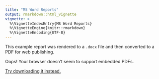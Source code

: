 ```yaml
---
title: "MS Word Reports"
output: rmarkdown::html_vignette
vignette: >
  %\VignetteIndexEntry{MS Word Reports}
  %\VignetteEngine{knitr::rmarkdown}
  %\VignetteEncoding{UTF-8}
---
```


This example report was rendered to a `.docx` file and then converted to a PDF for web publishing.

<object style="width:100%;height:500px" data="https://drive.google.com/file/d/15M0HfRbyjUxdkMPib71NdfBB5yKWgVfW/preview">

<p>Oops! Your browser doesn't seem to support embedded PDFs.</p>

<p><a href="https://drive.google.com/file/d/15M0HfRbyjUxdkMPib71NdfBB5yKWgVfW/preview">Try downloading it instead.</a></p>

</object>
